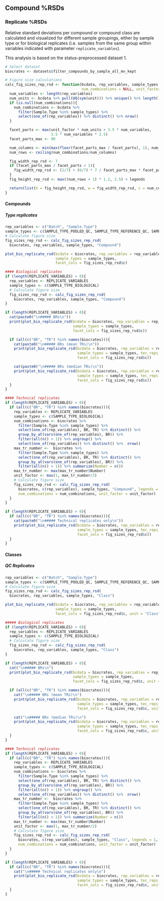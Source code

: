 ## Compound %RSDs

### Replicate %RSDs
Relative standard deviations per compound or compound class are calculated and visualized
for different sample groupings, either by sample type or for biological replicates (i.e.
samples from the same group within variables indicated with parameter
`replicate_variables`).

This analysis is based on the status-preprocessed dataset 1.

```r
# Select dataset
biocrates <- datasets$filter_compounds_by_sample_all_mv_kept
```

```r
# Figure size calculations
calc_fig_sizes_rep_rsd <- function(bcdata, rep_variables, sample_types, unit, legends = 0,
                                   num_combinations = NULL, unit_factor = 1){
  num_variables <- length(rep_variables)
  num_units <- bcdata %>% pull(UQ(sym(unit))) %>% unique() %>% length()
  if (is.null(num_combinations)){
    num_combinations <- bcdata %>%
      filter(Sample.Type %in% sample_types) %>%
      select(one_of(rep_variables)) %>% distinct() %>% nrow()
  }

  facet_parts <- max(unit_factor * num_units + 3.5 * num_variables,
                     3.5 * num_variables * 2.5)
  facet_parts_max <- 90

  num_columns <- min(max(floor(facet_parts_max / facet_parts), 1), num_combinations)
  num_rows <- ceiling(num_combinations/num_columns)

  fig_width_rep_rsd <- 7
  if (facet_parts_max / facet_parts < 1){
    fig_width_rep_rsd <- (1/7) + (6/7) * 7 / facet_parts_max * facet_parts
  }
  fig_height_rep_rsd <- max((num_rows + 1) * 1.2, 3.5) + legends

  return(list(h = fig_height_rep_rsd, w = fig_width_rep_rsd, c = num_columns))
}
```

#### Compounds {.tabset}
##### Type replicates
```r
rep_variables <- c("Batch", "Sample.Type")
sample_types <- c(SAMPLE_TYPE_POOLED_QC, SAMPLE_TYPE_REFERENCE_QC, SAMPLE_TYPE_BIOLOGICAL)
# Calculate figure size
fig_sizes_rep_rsd <- calc_fig_sizes_rep_rsd(
  biocrates, rep_variables, sample_types, "Compound")
```

```r
plot_bio_replicate_rsd(bcdata = biocrates, rep_variables = rep_variables,
                       sample_types = sample_types,
                       facet_cols = fig_sizes_rep_rsd$c)
```

```r
#### Biological replicates
if (length(REPLICATE_VARIABLES) > 0){
  rep_variables <- REPLICATE_VARIABLES
  sample_types <- c(SAMPLE_TYPE_BIOLOGICAL)
  # Calculate figure size
  fig_sizes_rep_rsd <- calc_fig_sizes_rep_rsd(
    biocrates, rep_variables, sample_types, "Compound")
}
```

```r
if (length(REPLICATE_VARIABLES) > 0){
  cat(paste0("\n##### BRs\n"))
  print(plot_bio_replicate_rsd(bcdata = biocrates, rep_variables = rep_variables,
                               sample_types = sample_types,
                               facet_cols = fig_sizes_rep_rsd$c))

  if (all(c("BR", "TR") %in% names(biocrates))){
    cat(paste0("\n##### BRs (mean TRs)\n"))
    print(plot_bio_replicate_rsd(bcdata = biocrates, rep_variables = rep_variables,
                                 sample_types = sample_types, tec_reps_use = "mean",
                                 facet_cols = fig_sizes_rep_rsd$c))

    cat(paste0("\n##### BRs (median TRs)\n"))
    print(plot_bio_replicate_rsd(bcdata = biocrates, rep_variables = rep_variables,
                                 sample_types = sample_types, tec_reps_use = "median",
                                 facet_cols = fig_sizes_rep_rsd$c))
  }
}
```

```r
#### Technical replicates
if (length(REPLICATE_VARIABLES) > 0){
  if (all(c("BR", "TR") %in% names(biocrates))){
    rep_variables <- REPLICATE_VARIABLES
    sample_types <- c(SAMPLE_TYPE_BIOLOGICAL)
    num_combinations <- biocrates %>%
      filter(Sample.Type %in% sample_types) %>%
      select(one_of(rep_variables), BR, TR) %>% distinct() %>%
      group_by_at(vars(one_of(rep_variables), BR)) %>%
      filter(all(n() > 1)) %>% ungroup() %>%
      select(one_of(rep_variables)) %>% distinct() %>%  nrow()
    max_tr_number <-  biocrates %>%
      filter(Sample.Type %in% sample_types) %>%
      select(one_of(rep_variables), BR, TR) %>% distinct() %>%
      group_by_at(vars(one_of(rep_variables), BR)) %>%
      filter(all(n() > 1)) %>% summarize(Number = n())
    max_tr_number <- max(max_tr_number$Number)
    unit_factor <- max(1, max_tr_number/2)
    # Calculate figure size
    fig_sizes_rep_rsd <- calc_fig_sizes_rep_rsd(
      biocrates, c(rep_variables), sample_types, "Compound", legends = 1,
      num_combinations = num_combinations, unit_factor = unit_factor)
  }
}
```

```r
if (length(REPLICATE_VARIABLES) > 0){
  if (all(c("BR", "TR") %in% names(biocrates))){
    cat(paste0("\n##### Technical replicates only\n"))
    print(plot_bio_replicate_rsd(bcdata = biocrates, rep_variables = rep_variables,
                                 sample_types = sample_types, tec_reps_use = "only",
                                 facet_cols = fig_sizes_rep_rsd$c))
  }
}
```

#### Classes {.tabset}
##### QC Replicates
```r
rep_variables <- c("Batch", "Sample.Type")
sample_types <- c(SAMPLE_TYPE_POOLED_QC, SAMPLE_TYPE_REFERENCE_QC, SAMPLE_TYPE_BIOLOGICAL)
# Calculate figure size
fig_sizes_rep_rsd <- calc_fig_sizes_rep_rsd(
  biocrates, rep_variables, sample_types, "Class")
```

```r
plot_bio_replicate_rsd(bcdata = biocrates, rep_variables = rep_variables,
                       sample_types = sample_types,
                       facet_cols = fig_sizes_rep_rsd$c, unit = "Class")
```

```r
##### Biological replicates
if (length(REPLICATE_VARIABLES) > 0){
  rep_variables <- REPLICATE_VARIABLES
  sample_types <- c(SAMPLE_TYPE_BIOLOGICAL)
  # Calculate figure size
  fig_sizes_rep_rsd <- calc_fig_sizes_rep_rsd(
    biocrates, rep_variables, sample_types, "Class")
}
```

```r
if (length(REPLICATE_VARIABLES) > 0){
  cat("\n##### BRs\n")
  print(plot_bio_replicate_rsd(bcdata = biocrates, rep_variables = rep_variables,
                               sample_types = sample_types,
                               facet_cols = fig_sizes_rep_rsd$c, unit = "Class"))

  if (all(c("BR", "TR") %in% names(biocrates))){
    cat("\n##### BRs (mean TRs)\n")
    print(plot_bio_replicate_rsd(bcdata = biocrates, rep_variables = rep_variables,
                                 sample_types = sample_types, tec_reps_use = "mean",
                                 facet_cols = fig_sizes_rep_rsd$c, unit = "Class"))

    cat("\n##### BRs (median TRs)\n")
    print(plot_bio_replicate_rsd(bcdata = biocrates, rep_variables = rep_variables,
                                 sample_types = sample_types, tec_reps_use = "median",
                                 facet_cols = fig_sizes_rep_rsd$c, unit = "Class"))
  }
}
```

```r
#### Technical replicates
if (length(REPLICATE_VARIABLES) > 0){
  if (all(c("BR", "TR") %in% names(biocrates))){
    rep_variables <- REPLICATE_VARIABLES
    sample_types <- c(SAMPLE_TYPE_BIOLOGICAL)
    num_combinations <- biocrates %>%
      filter(Sample.Type %in% sample_types) %>%
      select(one_of(rep_variables), BR, TR) %>% distinct() %>%
      group_by_at(vars(one_of(rep_variables), BR)) %>%
      filter(all(n() > 1)) %>% ungroup() %>%
      select(one_of(rep_variables)) %>% distinct() %>%  nrow()
    max_tr_number <-  biocrates %>%
      filter(Sample.Type %in% sample_types) %>%
      select(one_of(rep_variables), BR, TR) %>% distinct() %>%
      group_by_at(vars(one_of(rep_variables), BR)) %>%
      filter(all(n() > 1)) %>% summarize(Number = n())
    max_tr_number <- max(max_tr_number$Number)
    unit_factor <- max(1, max_tr_number/2)
    # Calculate figure size
    fig_sizes_rep_rsd <- calc_fig_sizes_rep_rsd(
      biocrates, c(rep_variables), sample_types, "Class", legends = 1,
      num_combinations = num_combinations, unit_factor = unit_factor)
  }
}
```

```r
if (length(REPLICATE_VARIABLES) > 0){
  if (all(c("BR", "TR") %in% names(biocrates))){
    cat("\n##### Technical replicates only\n")
    print(plot_bio_replicate_rsd(bcdata = biocrates, rep_variables = rep_variables,
                                 sample_types = sample_types, tec_reps_use = "only",
                                 facet_cols = fig_sizes_rep_rsd$c, unit = "Class"))
  }
}
```


